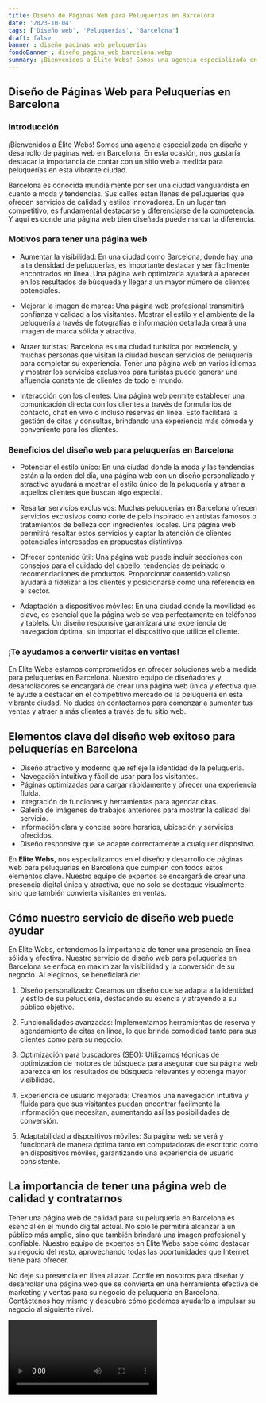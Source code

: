 ```yaml
---
title: Diseño de Páginas Web para Peluquerías en Barcelona
date: '2023-10-04'
tags: ['Diseño web', 'Peluquerías', 'Barcelona']
draft: false
banner : diseño_paginas_web_peluquerías
fondoBanner : diseño_pagina_web_barcelona.webp
summary: ¡Bienvenidos a Élite Webs! Somos una agencia especializada en diseño y desarrollo de páginas web en Barcelona. En esta ocasión, nos gustaría destacar la importancia de contar con un sitio web a medida para peluquerías en esta vibrante ciudad.
---
```


## Diseño de Páginas Web para Peluquerías en Barcelona

### Introducción

¡Bienvenidos a Élite Webs! Somos una agencia especializada en diseño y desarrollo de páginas web en Barcelona. En esta ocasión, nos gustaría destacar la importancia de contar con un sitio web a medida para peluquerías en esta vibrante ciudad.

Barcelona es conocida mundialmente por ser una ciudad vanguardista en cuanto a moda y tendencias. Sus calles están llenas de peluquerías que ofrecen servicios de calidad y estilos innovadores. En un lugar tan competitivo, es fundamental destacarse y diferenciarse de la competencia. Y aquí es donde una página web bien diseñada puede marcar la diferencia.

### Motivos para tener una página web

- Aumentar la visibilidad: En una ciudad como Barcelona, donde hay una alta densidad de peluquerías, es importante destacar y ser fácilmente encontrados en línea. Una página web optimizada ayudará a aparecer en los resultados de búsqueda y llegar a un mayor número de clientes potenciales.

- Mejorar la imagen de marca: Una página web profesional transmitirá confianza y calidad a los visitantes. Mostrar el estilo y el ambiente de la peluquería a través de fotografías e información detallada creará una imagen de marca sólida y atractiva.

- Atraer turistas: Barcelona es una ciudad turística por excelencia, y muchas personas que visitan la ciudad buscan servicios de peluquería para completar su experiencia. Tener una página web en varios idiomas y mostrar los servicios exclusivos para turistas puede generar una afluencia constante de clientes de todo el mundo.

- Interacción con los clientes: Una página web permite establecer una comunicación directa con los clientes a través de formularios de contacto, chat en vivo o incluso reservas en línea. Esto facilitará la gestión de citas y consultas, brindando una experiencia más cómoda y conveniente para los clientes.

### Beneficios del diseño web para peluquerías en Barcelona

- Potenciar el estilo único: En una ciudad donde la moda y las tendencias están a la orden del día, una página web con un diseño personalizado y atractivo ayudará a mostrar el estilo único de la peluquería y atraer a aquellos clientes que buscan algo especial.

- Resaltar servicios exclusivos: Muchas peluquerías en Barcelona ofrecen servicios exclusivos como corte de pelo inspirado en artistas famosos o tratamientos de belleza con ingredientes locales. Una página web permitirá resaltar estos servicios y captar la atención de clientes potenciales interesados en propuestas distintivas.

- Ofrecer contenido útil: Una página web puede incluir secciones con consejos para el cuidado del cabello, tendencias de peinado o recomendaciones de productos. Proporcionar contenido valioso ayudará a fidelizar a los clientes y posicionarse como una referencia en el sector.

- Adaptación a dispositivos móviles: En una ciudad donde la movilidad es clave, es esencial que la página web se vea perfectamente en teléfonos y tablets. Un diseño responsive garantizará una experiencia de navegación óptima, sin importar el dispositivo que utilice el cliente.

### ¡Te ayudamos a convertir visitas en ventas!

En Élite Webs estamos comprometidos en ofrecer soluciones web a medida para peluquerías en Barcelona. Nuestro equipo de diseñadores y desarrolladores se encargará de crear una página web única y efectiva que te ayude a destacar en el competitivo mercado de la peluquería en esta vibrante ciudad. No dudes en contactarnos para comenzar a aumentar tus ventas y atraer a más clientes a través de tu sitio web.

<GifSeo />

<Cta />

## Elementos clave del diseño web exitoso para peluquerías en Barcelona

- Diseño atractivo y moderno que refleje la identidad de la peluquería.
- Navegación intuitiva y fácil de usar para los visitantes.
- Páginas optimizadas para cargar rápidamente y ofrecer una experiencia fluida.
- Integración de funciones y herramientas para agendar citas.
- Galería de imágenes de trabajos anteriores para mostrar la calidad del servicio.
- Información clara y concisa sobre horarios, ubicación y servicios ofrecidos.
- Diseño responsive que se adapte correctamente a cualquier dispositvo.

En **Élite Webs**, nos especializamos en el diseño y desarrollo de páginas web para peluquerías en Barcelona que cumplen con todos estos elementos clave. Nuestro equipo de expertos se encargará de crear una presencia digital única y atractiva, que no solo se destaque visualmente, sino que también convierta visitantes en ventas.

## Cómo nuestro servicio de diseño web puede ayudar

En Élite Webs, entendemos la importancia de tener una presencia en línea sólida y efectiva. Nuestro servicio de diseño web para peluquerías en Barcelona se enfoca en maximizar la visibilidad y la conversión de su negocio. Al elegirnos, se beneficiará de:

1. Diseño personalizado: Creamos un diseño que se adapta a la identidad y estilo de su peluquería, destacando su esencia y atrayendo a su público objetivo.

2. Funcionalidades avanzadas: Implementamos herramientas de reserva y agendamiento de citas en línea, lo que brinda comodidad tanto para sus clientes como para su negocio.

3. Optimización para buscadores (SEO): Utilizamos técnicas de optimización de motores de búsqueda para asegurar que su página web aparezca en los resultados de búsqueda relevantes y obtenga mayor visibilidad.

4. Experiencia de usuario mejorada: Creamos una navegación intuitiva y fluida para que sus visitantes puedan encontrar fácilmente la información que necesitan, aumentando así las posibilidades de conversión.

5. Adaptabilidad a dispositivos móviles: Su página web se verá y funcionará de manera óptima tanto en computadoras de escritorio como en dispositivos móviles, garantizando una experiencia de usuario consistente.

## La importancia de tener una página web de calidad y contratarnos

Tener una página web de calidad para su peluquería en Barcelona es esencial en el mundo digital actual. No solo le permitirá alcanzar a un público más amplio, sino que también brindará una imagen profesional y confiable. Nuestro equipo de expertos en Élite Webs sabe cómo destacar su negocio del resto, aprovechando todas las oportunidades que Internet tiene para ofrecer.

No deje su presencia en línea al azar. Confíe en nosotros para diseñar y desarrollar una página web que se convierta en una herramienta efectiva de marketing y ventas para su negocio de peluquería en Barcelona. Contáctenos hoy mismo y descubra cómo podemos ayudarlo a impulsar su negocio al siguiente nivel.

<Video />

<CtaBot job='Peluquerías' city='Barcelona'/>

<Gmaps query='Barcelona+españa+maps' />